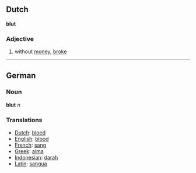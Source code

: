 ==Dutch==
'''blut'''
===Adjective===
# without [[money]], [[broke]]

----

==German==
===Noun===
'''blut''' ''n''
===Translations===

*[[Dutch]]: [[bloed]]
*[[English]]: [[blood]]
*[[French]]: [[sang]]
*[[Greek]]: [[aima]]
*[[Indonesian]]: [[darah]]
*[[Latin]]: [[sangua]]